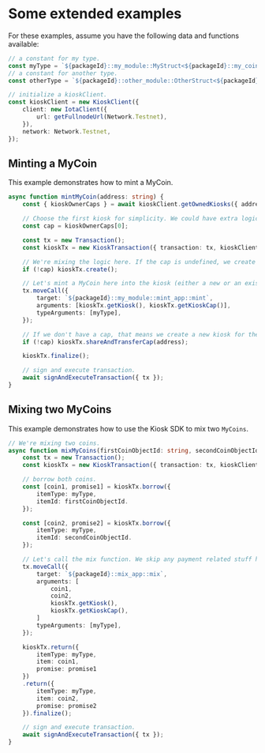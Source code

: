 # Some extended examples

For these examples, assume you have the following data and functions available:


```typescript
// a constant for my type.
const myType = `${packageId}::my_module::MyStruct<${packageId}::my_coin_module::MyCoin>`;
// a constant for another type.
const otherType = `${packageId}::other_module::OtherStruct<${packageId}::other_coin_module::OtherCoin>`;

// initialize a kioskClient.
const kioskClient = new KioskClient({
    client: new IotaClient({
        url: getFullnodeUrl(Network.Testnet),
    }),
    network: Network.Testnet,
});
```

## Minting a MyCoin

This example demonstrates how to mint a MyCoin.

```typescript
async function mintMyCoin(address: string) {
    const { kioskOwnerCaps } = await kioskClient.getOwnedKiosks({ address });

    // Choose the first kiosk for simplicity. We could have extra logic here (e.g. let the user choose, pick a personal one, etc).
    const cap = kioskOwnerCaps[0];

    const tx = new Transaction();
    const kioskTx = new KioskTransaction({ transaction: tx, kioskClient, cap });

    // We're mixing the logic here. If the cap is undefined, we create a new kiosk.
    if (!cap) kioskTx.create();

    // Let's mint a MyCoin here into the kiosk (either a new or an existing one).
    tx.moveCall({
        target: `${packageId}::my_module::mint_app::mint`,
        arguments: [kioskTx.getKiosk(), kioskTx.getKioskCap()],
        typeArguments: [myType],
    });

    // If we don't have a cap, that means we create a new kiosk for the user in this flow.
    if (!cap) kioskTx.shareAndTransferCap(address);

    kioskTx.finalize();

    // sign and execute transaction.
    await signAndExecuteTransaction({ tx });
}
```

## Mixing two MyCoins

This example demonstrates how to use the Kiosk SDK to mix two `MyCoins`.

```typescript
// We're mixing two coins.
async function mixMyCoins(firstCoinObjectId: string, secondCoinObjectId: string, cap: KioskOwnerCap) {
    const tx = new Transaction();
    const kioskTx = new KioskTransaction({ transaction: tx, kioskClient, cap });

    // borrow both coins.
    const [coin1, promise1] = kioskTx.borrow({
        itemType: myType,
        itemId: firstCoinObjectId.
    });

    const [coin2, promise2] = kioskTx.borrow({
        itemType: myType,
        itemId: secondCoinObjectId.
    });

    // Let's call the mix function. We skip any payment related stuff here.
    tx.moveCall({
        target: `${packageId}::mix_app::mix`,
        arguments: [
            coin1,
            coin2,
            kioskTx.getKiosk(),
            kioskTx.getKioskCap(),
        ]
        typeArguments: [myType],
    });

    kioskTx.return({
        itemType: myType,
        item: coin1,
        promise: promise1
    })
    .return({
        itemType: myType,
        item: coin2,
        promise: promise2
    }).finalize();

    // sign and execute transaction.
    await signAndExecuteTransaction({ tx });
}
```
